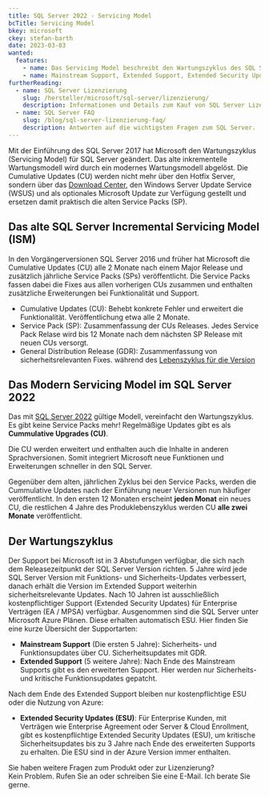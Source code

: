 ```yaml
---
title: SQL Server 2022 - Servicing Model
bcTitle: Servicing Model
bkey: microsoft
ckey: stefan-barth
date: 2023-03-03
wanted:
  features:
    - name: Das Servicing Model beschreibt den Wartungszyklus des SQL Server
    - name: Mainstream Support, Extended Support, Extended Security Updates (ESU)
furtherReading:
  - name: SQL Server Lizenzierung
    slug: /hersteller/microsoft/sql-server/lizenzierung/
    description: Informationen und Details zum Kauf von SQL Server Lizenzen.
  - name: SQL Server FAQ
    slug: /blog/sql-server-lizenzierung-faq/
    description: Antworten auf die wichtigsten Fragen zum SQL Server.
---
```




<Intro>

 Mit der Einführung des SQL Server 2017 hat Microsoft den Wartungszyklus (Servicing Model) für SQL Server geändert. Das alte inkrementelle Wartungsmodell wird durch ein modernes Wartungsmodell abgelöst. Die Cumulative Updates (CU) werden nicht mehr über den Hotfix Server, sondern über das [Download Center](https://support.microsoft.com/de-de/topic/kb957826-informationen-zu-den-neuesten-sql-server-builds-43994ba5-9aed-2323-ea7c-d29fe9c4fbe8), den Windows Server Update Service (WSUS) und als optionales Microsoft Update zur Verfügung gestellt und ersetzen damit praktisch die alten Service Packs (SP).


</Intro>

<TOC />


## Das alte SQL Server Incremental Servicing Model (ISM)

 In den Vorgängerversionen SQL Server 2016 und früher hat Microsoft die Cumulative Updates (CU) alle 2 Monate nach einem Major Release und zusätzlich jährliche Service Packs (SPs) veröffentlicht. Die Service Packs fassen dabei die Fixes aus allen vorherigen CUs zusammen und enthalten zusätzliche Erweiterungen bei Funktionalität und Support.

<ArrowList>

 - Cumulative Updates (CU): Behebt konkrete Fehler und erweitert die Funktionalität. Veröffentlichung etwa alle 2 Monate.
 - Service Pack (SP): Zusammenfassung der CUs Releases. Jedes Service Pack Relase wird bis 12 Monate nach dem nächsten SP Release mit neuen CUs versorgt.
 - General Distribution Release (GDR): Zusammenfassung von sicherheitsrelevanten Fixes. während des [Lebenszyklus für die Version](https://learn.microsoft.com/de-de/lifecycle/products/?alpha=sql%20server)

</ArrowList>


## Das Modern Servicing Model im SQL Server 2022

 Das mit [SQL Server 2022](/hersteller/microsoft/sql-server/) gültige Modell, vereinfacht den Wartungszyklus. Es gibt keine Service Packs mehr! Regelmäßige Updates gibt es als **Cummulative Upgrades (CU)**.

 Die CU werden erweitert und enthalten auch die Inhalte in anderen Sprachversionen. Somit integriert Microsoft neue Funktionen und Erweiterungen schneller in den SQL Server.

 Gegenüber dem alten, jährlichen Zyklus bei den Service Packs, werden die Cummulative Updates nach der Einführung neuer Versionen nun häufiger veröffentlicht. In den ersten 12 Monaten erscheint **jeden Monat** ein neues CU, die restlichen 4 Jahre des Produklebenszyklus werden CU **alle zwei Monate** veröffentlicht.


## Der Wartungszyklus

 Der Support bei Microsoft ist in 3 Abstufungen verfügbar, die sich nach dem Releasezeitpunkt der SQL Server Version richten. 5 Jahre wird jede SQL Server Version mit Funktions- und Sicherheits-Updates verbessert, danach erhält die Version im Extended Support weiterhin sicherheitsrelevante Updates. Nach 10 Jahren ist ausschließlich kostenpflichtiger Support (Extended Security Updates) für Enterprise Verträgen (EA / MPSA) verfügbar. Ausgenommen sind die SQL Server unter Microsoft Azure Plänen. Diese erhalten automatisch ESU. Hier finden Sie eine kurze Übersicht der Supportarten:

<ArrowList>

 - **Mainstream Support** (Die ersten 5 Jahre): Sicherheits- und Funktionsupdates über CU. Sicherheitsupdates mit GDR.
 - **Extended Support** (5 weitere Jahre): Nach Ende des Mainstream Supports gibt es den erweiterten Support. Hier werden nur Sicherheits- und kritische Funktionsupdates gepatcht.

</ArrowList>


 Nach dem Ende des Extended Support bleiben nur kostenpflichtige ESU oder die Nutzung von Azure:

<ArrowList>

 - **Extended Security Updates (ESU)**: Für Enterprise Kunden, mit Verträgen wie Enterprise Agreement oder Server & Cloud Enrollment, gibt es kostenpflichtige Extended Security Updates (ESU), um kritische Sicherheitsupdates bis zu 3 Jahre nach Ende des erweiterten Supports zu erhalten. Die ESU sind in der Azure Version immer enthalten.

</ArrowList>


<GetInTouch theme="light">

Sie haben weitere Fragen zum Produkt oder zur Lizenzierung?<br />
Kein Problem. Rufen Sie an oder schreiben Sie eine E-Mail. Ich berate Sie gerne.

</GetInTouch>
